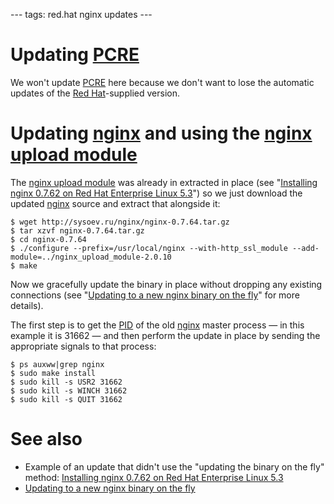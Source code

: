 ---
tags: red.hat nginx updates
---
= Updating [[PCRE]] =

We won't update [[PCRE]] here because we don't want to lose the automatic updates of the [[Red Hat]]-supplied version.

= Updating [[nginx]] and using the [[nginx upload module]] =

The [[nginx upload module]] was already in extracted in place (see "[[Installing nginx 0.7.62 on Red Hat Enterprise Linux 5.3]]") so we just download the updated [[nginx]] source and extract that alongside it:

<pre lang="shell">$ wget http://sysoev.ru/nginx/nginx-0.7.64.tar.gz
$ tar xzvf nginx-0.7.64.tar.gz 
$ cd nginx-0.7.64
$ ./configure --prefix=/usr/local/nginx --with-http_ssl_module --add-module=../nginx_upload_module-2.0.10
$ make</pre>

Now we gracefully update the binary in place without dropping any existing connections (see "[[Updating to a new nginx binary on the fly]]" for more details).

The first step is to get the [[PID]] of the old [[nginx]] master process &mdash; in this example it is 31662 &mdash; and then perform the update in place by sending the appropriate signals to that process:

<pre lang="shell">$ ps auxww|grep nginx
$ sudo make install
$ sudo kill -s USR2 31662
$ sudo kill -s WINCH 31662
$ sudo kill -s QUIT 31662</pre>

= See also =

* Example of an update that didn't use the "updating the binary on the fly" method: [[Installing nginx 0.7.62 on Red Hat Enterprise Linux 5.3]]
* [[Updating to a new nginx binary on the fly]]

